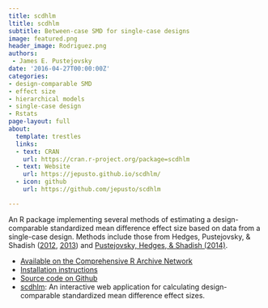 ```yaml
---
title: scdhlm
ltitle: scdhlm
subtitle: Between-case SMD for single-case designs
image: featured.png
header_image: Rodriguez.png
authors: 
 - James E. Pustejovsky
date: '2016-04-27T00:00:00Z'
categories:
- design-comparable SMD
- effect size
- hierarchical models
- single-case design
- Rstats
page-layout: full
about:
  template: trestles
  links:
  - text: CRAN
    url: https://cran.r-project.org/package=scdhlm
  - text: Website
    url: https://jepusto.github.io/scdhlm/
  - icon: github
    url: https://github.com/jepusto/scdhlm

---
```


An R package implementing several methods of estimating a design-comparable standardized mean difference effect size based on data from a single-case design. Methods include those from Hedges, Pustejovsky, & Shadish ([2012](/publication/SMD-for-SCD), [2013](/publication/SMD-for-MBD)) and [Pustejovsky, Hedges, & Shadish (2014)](/publication/design-comparable-effect-sizes/).

- [Available on the Comprehensive R Archive Network](https://CRAN.R-project.org/package=scdhlm)
- [Installation instructions](/getting-started-with-scdhlm)
- [Source code on Github](https://github.com/jepusto/scdhlm)
- [scdhlm](https://jepusto.shinyapps.io/scdhlm/): An interactive web application for calculating design-comparable standardized mean difference effect sizes.

